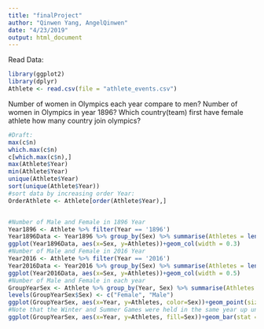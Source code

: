 ```yaml
---
title: "finalProject"
author: "Qinwen Yang, AngelQinwen"
date: "4/23/2019"
output: html_document
---
```




Read Data:
```r
library(ggplot2)
library(dplyr)
Athlete <- read.csv(file = "athlete_events.csv")
```

Number of women in Olympics each year compare to men?
Number of women in Olympics in year 1896?
Which country(team) first have female athlete
how many country join olympics?
```r
#Draft:
max(c$n)
which.max(c$n)
c[which.max(c$n),]
max(Athlete$Year)
min(Athlete$Year)
unique(Athlete$Year)
sort(unique(Athlete$Year))
#sort data by increasing order Year:
OrderAthlete <- Athlete[order(Athlete$Year),]


#Number of Male and Female in 1896 Year
Year1896 <- Athlete %>% filter(Year == '1896')
Year1896Data <- Year1896 %>% group_by(Sex) %>% summarise(Athletes = length(unique(Name)))
ggplot(Year1896Data, aes(x=Sex, y=Athletes))+geom_col(width = 0.3)
#Number of Male and Female in 2016 Year
Year2016 <- Athlete %>% filter(Year == '2016')
Year2016Data <- Year2016 %>% group_by(Sex) %>% summarise(Athletes = length(unique(Name)))
ggplot(Year2016Data, aes(x=Sex, y=Athletes))+geom_col(width = 0.5)
#Number of Male and Female in each year
GroupYearSex <- Athlete %>% group_by(Year, Sex) %>% summarise(Athletes = length(unique(Name)))
levels(GroupYearSex$Sex) <- c("Female", "Male")
ggplot(GroupYearSex, aes(x=Year, y=Athletes, color=Sex))+geom_point(size=5)+geom_line(size=1)+ylab("Number of Athlete")+scale_color_manual(values = c("red","blue"))
#Note that the Winter and Summer Games were held in the same year up until 1992, after 1992, starting with 1994, they staggered the olympic games such that Winter Games occur on a four year cycle, then Summer in 1996, then Winter in 1998. The time for holding Olympic games change from four year to two year after 1992.
ggplot(GroupYearSex, aes(x=Year, y=Athletes, fill=Sex))+geom_bar(stat = "identity")+ylab("Number of Athletes")






```


